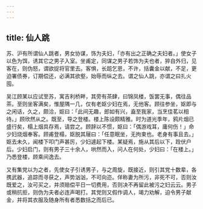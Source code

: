 ```yaml
---
---
---
```

title: 仙人跳
---



苏、沪有所谓仙人跳者，男女协谋，饰为夫妇，「亦有出之正确之夫妇者。」使女子以色为饵，诱其它之男子入室。坐甫定，同谋之男子若饰为夫也者，猝自外归，见客在，则伪怒，谓欲捉将官里去。客惧，长跽乞恩，不许，括囊金以献，不足，更迫署债券，订期偿还，必满其欲壑，始辱而纵之去。谓之仙人跳，亦谓之曰扎火囤。

吴江顾某以应试至苏，寓吉利桥畔，其旁有茶肆，曰锦凤楼，饭罢无事，偶往品茶。至则坐客满矣，惟屋隅一几，仅有老妪少妇在焉，无他客。顾往参坐，妪即与之闲话，久之，颇洽，妪曰：「此间无趣，郎如有兴，盍至我家，当烹佳茗以相待。」顾欣然从之。既至，导之登楼。楼上陈设颇精雅。时为道光季年，鸦片烟已盛行矣，榻上烟具存焉，请尝之。顾辞以不惯，妪曰：「偶游戏耳，庸何伤！」命少妇烧烟奉客。顾甫登榻，妪脱其屦曰：「任意眠坐，无拘束也。老身有事且去。」妪去未久，闻楼下叩门声甚厉，少妇遽起下楼。某疑焉，施从其后以下，跧伏户后。少妇启门，则有男子三十余人，哄然而入，问人在何处，少妇曰：「在楼上。」乃悉登楼，顾乘间逸去。

又有集党以为之者，先使女子引诱男子，与之周旋，既接近，则引其党十数辈，各携武器，追踪而寻获之，声势汹汹，不可向迩。佯称妻为所污，非死不可，否则汝既爱之，汝可买之，并须赔偿平日一切费用，否则决不再留此被污之妇云云。男子或稍抗拒，则伪为夫者必连声喝打。其党则又假作调人，竭力劝解，迫令男子献金，并将其衣服及随身所有者悉数括之而后已。